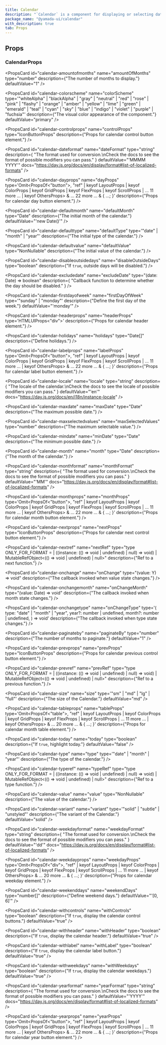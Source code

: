 ```yaml
---
title: Calendar
description: "`Calendar` is a component for displaying or selecting dates in a calendar."
package_name: "@yamada-ui/calendar"
with_description: true
tab: Props
---
```


## Props

### CalendarProps

<PropsCard
  id="calendar-amountofmonths"
  name="amountOfMonths"
  type="number"
  description={"The number of months to display."}
  defaultValue="1"
/>

<PropsCard
  id="calendar-colorscheme"
  name="colorScheme"
  type='"whiteAlpha" | "blackAlpha" | "gray" | "neutral" | "red" | "rose" | "pink" | "flashy" | "orange" | "amber" | "yellow" | "lime" | "green" | "emerald" | "teal" | "cyan" | "sky" | "blue" | "indigo" | "violet" | "purple" | "fuchsia"'
  description={"The visual color appearance of the component."}
  defaultValue="primary"
/>

<PropsCard
  id="calendar-controlprops"
  name="controlProps"
  type="IconButtonProps"
  description={"Props for calendar control button element."}
/>

<PropsCard
  id="calendar-dateformat"
  name="dateFormat"
  type="string"
  description={
    "The format used for conversion.\nCheck the docs to see the format of possible modifiers you can pass."
  }
  defaultValue="'MMMM YYYY'"
  docs="https://day.js.org/docs/en/display/format#list-of-localized-formats"
/>

<PropsCard
  id="calendar-dayprops"
  name="dayProps"
  type='Omit<PropsOf<"button">, "ref" | keyof LayoutProps | keyof ColorProps | keyof GridProps | keyof FlexProps | keyof ScrollProps | ... 11 more ... | keyof OthersProps> & ... 22 more ... & { ...; }'
  description={"Props for calendar day button element."}
/>

<PropsCard
  id="calendar-defaultmonth"
  name="defaultMonth"
  type="Date"
  description={"The initial month of the calendar."}
  defaultValue="'new Date()'"
/>

<PropsCard
  id="calendar-defaulttype"
  name="defaultType"
  type='"date" | "month" | "year"'
  description={"The initial type of the calendar."}
/>

<PropsCard
  id="calendar-defaultvalue"
  name="defaultValue"
  type="NonNullable<Y>"
  description={"The initial value of the calendar."}
/>

<PropsCard
  id="calendar-disableoutsidedays"
  name="disableOutsideDays"
  type="boolean"
  description={"If `true`, outside days will be disabled."}
/>

<PropsCard
  id="calendar-excludedate"
  name="excludeDate"
  type="(date: Date) => boolean"
  description={
    "Callback function to determine whether the day should be disabled."
  }
/>

<PropsCard
  id="calendar-firstdayofweek"
  name="firstDayOfWeek"
  type='"sunday" | "monday"'
  description={"Define the first day of the week."}
  defaultValue="'monday'"
/>

<PropsCard
  id="calendar-headerprops"
  name="headerProps"
  type='HTMLUIProps<"div">'
  description={"Props for calendar header element."}
/>

<PropsCard
  id="calendar-holidays"
  name="holidays"
  type="Date[]"
  description={"Define holidays."}
/>

<PropsCard
  id="calendar-labelprops"
  name="labelProps"
  type='Omit<PropsOf<"button">, "ref" | keyof LayoutProps | keyof ColorProps | keyof GridProps | keyof FlexProps | keyof ScrollProps | ... 11 more ... | keyof OthersProps> & ... 22 more ... & { ...; }'
  description={"Props for calendar label button element."}
/>

<PropsCard
  id="calendar-locale"
  name="locale"
  type="string"
  description={
    "The locale of the calendar.\nCheck the docs to see the locale of possible modifiers you can pass."
  }
  defaultValue="'en'"
  docs="https://day.js.org/docs/en/i18n/instance-locale"
/>

<PropsCard
  id="calendar-maxdate"
  name="maxDate"
  type="Date"
  description={"The maximum possible date."}
/>

<PropsCard
  id="calendar-maxselectedvalues"
  name="maxSelectedValues"
  type="number"
  description={"The maximum selectable value."}
/>

<PropsCard
  id="calendar-mindate"
  name="minDate"
  type="Date"
  description={"The minimum possible date."}
/>

<PropsCard
  id="calendar-month"
  name="month"
  type="Date"
  description={"The month of the calendar."}
/>

<PropsCard
  id="calendar-monthformat"
  name="monthFormat"
  type="string"
  description={
    "The format used for conversion.\nCheck the docs to see the format of possible modifiers you can pass."
  }
  defaultValue="'MM'"
  docs="https://day.js.org/docs/en/display/format#list-of-localized-formats"
/>

<PropsCard
  id="calendar-monthprops"
  name="monthProps"
  type='Omit<PropsOf<"button">, "ref" | keyof LayoutProps | keyof ColorProps | keyof GridProps | keyof FlexProps | keyof ScrollProps | ... 11 more ... | keyof OthersProps> & ... 22 more ... & { ...; }'
  description={"Props for calendar month button element."}
/>

<PropsCard
  id="calendar-nextprops"
  name="nextProps"
  type="IconButtonProps"
  description={"Props for calendar next control button element."}
/>

<PropsCard
  id="calendar-nextref"
  name="nextRef"
  type="type ONLY_FOR_FORMAT =
  | ((instance: (() => void | undefined) | null) => void)
  | MutableRefObject<(() => void | undefined) | null>"
  description={"Ref to a next function."}
/>

<PropsCard
  id="calendar-onchange"
  name="onChange"
  type="(value: Y) => void"
  description={"The callback invoked when value state changes."}
/>

<PropsCard
  id="calendar-onchangemonth"
  name="onChangeMonth"
  type="(value: Date) => void"
  description={"The callback invoked when month state changes."}
/>

<PropsCard
  id="calendar-onchangetype"
  name="onChangeType"
  type='(
  type: "date" | "month" | "year",
  year?: number | undefined,
  month?: number | undefined,
) => void'
  description={"The callback invoked when type state changes."}
/>

<PropsCard
  id="calendar-paginateby"
  name="paginateBy"
  type="number"
  description={"The number of months to paginate."}
  defaultValue="1"
/>

<PropsCard
  id="calendar-prevprops"
  name="prevProps"
  type="IconButtonProps"
  description={"Props for calendar previous control button element."}
/>

<PropsCard
  id="calendar-prevref"
  name="prevRef"
  type="type ONLY_FOR_FORMAT =
  | ((instance: (() => void | undefined) | null) => void)
  | MutableRefObject<(() => void | undefined) | null>"
  description={"Ref to a previous function."}
/>

<PropsCard
  id="calendar-selectmonthwith"
  name="selectMonthWith"
  type='"value" | "month"'
/>

<PropsCard
  id="calendar-size"
  name="size"
  type='"sm" | "md" | "lg" | "full"'
  description={"The size of the Calendar."}
  defaultValue="md"
/>

<PropsCard
  id="calendar-tableprops"
  name="tableProps"
  type='Omit<PropsOf<"table">, "ref" | keyof LayoutProps | keyof ColorProps | keyof GridProps | keyof FlexProps | keyof ScrollProps | ... 11 more ... | keyof OthersProps> & ... 20 more ... & { ...; }'
  description={"Props for calendar month table element."}
/>

<PropsCard
  id="calendar-today"
  name="today"
  type="boolean"
  description={"If `true`, highlight today."}
  defaultValue="false"
/>

<PropsCard
  id="calendar-type"
  name="type"
  type='"date" | "month" | "year"'
  description={"The type of the calendar."}
/>

<PropsCard
  id="calendar-typeref"
  name="typeRef"
  type="type ONLY_FOR_FORMAT =
  | ((instance: (() => void | undefined) | null) => void)
  | MutableRefObject<(() => void | undefined) | null>"
  description={"Ref to a type function."}
/>

<PropsCard
  id="calendar-value"
  name="value"
  type="NonNullable<Y>"
  description={"The value of the calendar."}
/>

<PropsCard
  id="calendar-variant"
  name="variant"
  type='"solid" | "subtle" | "unstyled"'
  description={"The variant of the Calendar."}
  defaultValue="solid"
/>

<PropsCard
  id="calendar-weekdayformat"
  name="weekdayFormat"
  type="string"
  description={
    "The format used for conversion.\nCheck the docs to see the format of possible modifiers you can pass."
  }
  defaultValue="'dd'"
  docs="https://day.js.org/docs/en/display/format#list-of-localized-formats"
/>

<PropsCard
  id="calendar-weekdayprops"
  name="weekdayProps"
  type='Omit<PropsOf<"div">, "ref" | keyof LayoutProps | keyof ColorProps | keyof GridProps | keyof FlexProps | keyof ScrollProps | ... 11 more ... | keyof OthersProps> & ... 20 more ... & { ...; }'
  description={"Props for calendar weekday element."}
/>

<PropsCard
  id="calendar-weekenddays"
  name="weekendDays"
  type="number[]"
  description={"Define weekend days."}
  defaultValue="'[0, 6]'"
/>

<PropsCard
  id="calendar-withcontrols"
  name="withControls"
  type="boolean"
  description={"If `true`, display the calendar control buttons."}
  defaultValue="true"
/>

<PropsCard
  id="calendar-withheader"
  name="withHeader"
  type="boolean"
  description={"If `true`, display the calendar header."}
  defaultValue="true"
/>

<PropsCard
  id="calendar-withlabel"
  name="withLabel"
  type="boolean"
  description={"If `true`, display the calendar label button."}
  defaultValue="true"
/>

<PropsCard
  id="calendar-withweekdays"
  name="withWeekdays"
  type="boolean"
  description={"If `true`, display the calendar weekdays."}
  defaultValue="true"
/>

<PropsCard
  id="calendar-yearformat"
  name="yearFormat"
  type="string"
  description={
    "The format used for conversion.\nCheck the docs to see the format of possible modifiers you can pass."
  }
  defaultValue="'YYYY'"
  docs="https://day.js.org/docs/en/display/format#list-of-localized-formats"
/>

<PropsCard
  id="calendar-yearprops"
  name="yearProps"
  type='Omit<PropsOf<"button">, "ref" | keyof LayoutProps | keyof ColorProps | keyof GridProps | keyof FlexProps | keyof ScrollProps | ... 11 more ... | keyof OthersProps> & ... 22 more ... & { ...; }'
  description={"Props for calendar year button element."}
/>
